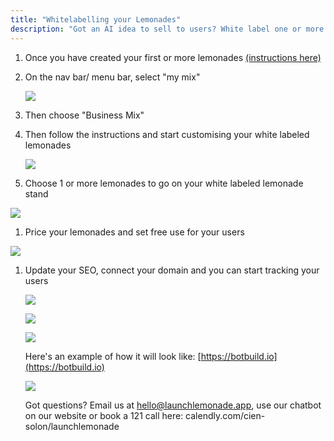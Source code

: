 ```yaml
---
title: "Whitelabelling your Lemonades"
description: "Got an AI idea to sell to users? White label one or more lemonades and monetise."
---
```


1. Once you have created your first or more lemonades [(instructions here)](https://docs.launchlemonade.app/quickstart)

2. On the nav bar/ menu bar, select "my mix"

   ![](/Screenshot2025-02-23at4.01.24PM.png)

3. Then choose "Business Mix"&#x20;

4. Then follow the instructions and start customising your white labeled lemonades

   ![](/Screenshot2025-02-23at4.02.00PM.png)

5. Choose 1 or more lemonades to go on your white labeled lemonade stand

![](/Screenshot2025-02-23at4.02.12PM.png)

1. Price your lemonades and set free use for your users

![](/Screenshot2025-02-23at4.02.18PM.png)

1. Update your SEO, connect your domain and you can start tracking your users

   ![](/Screenshot2025-02-23at4.02.32PM.png)

   ![](/Screenshot2025-02-23at4.02.39PM.png)

   ![](/Screenshot2025-02-23at4.02.46PM.png)

   Here's an example of how it will look like: [https://botbuild.io](https://botbuild.io)

   ![](/Screenshot2025-02-23at4.05.52PM.png)

   Got questions? Email us at [hello@launchlemonade.app](mailto:hello@launchlemonade.app), use our chatbot on our website or book a 121 call here: calendly.com/cien-solon/launchlemonade